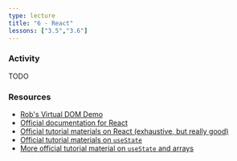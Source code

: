 ```yaml
---
type: lecture
title: "6 - React"
lessons: ["3.5","3.6"]
---
```


### Activity

TODO

### Resources

- [Rob's Virtual DOM Demo](https://virtu-rob-dom.glitch.me/)
- [Official documentation for React](https://react.dev)
- [Official tutorial materials on React (exhaustive, but really good)](https://react.dev/learn)
- [Official tutorial materials on `useState`](https://react.dev/learn/updating-objects-in-state)
- [More official tutorial material on `useState` and arrays](https://react.dev/learn/updating-arrays-in-state)